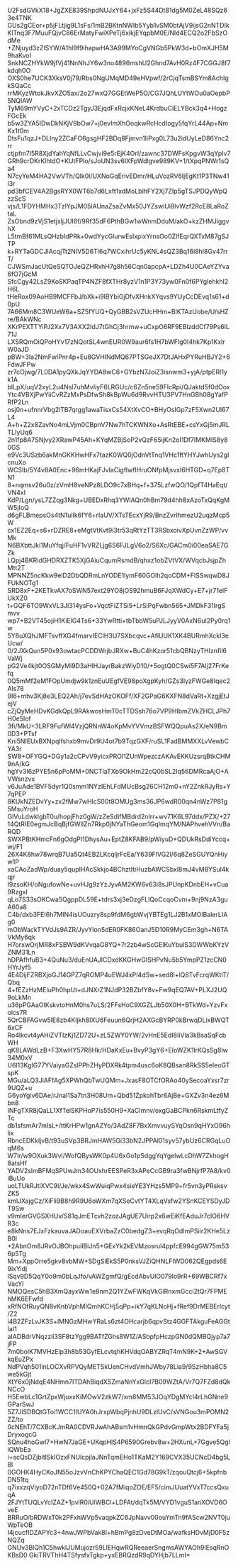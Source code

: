 U2FsdGVkX18+JgZXE839ShpdNUJxY64+jxFz5S44Dt81dg5M0ZeL48SQz63e4TNK
GUs2gCEor+p5jFLtjig9L1sFs/1mB2BKtnNWIb5Yyb1vSM0btAjV9ijsG2nNTDIk
KlTnq3F7MuuFQjvC86ErMatyFwiXPeTj6xikjEYqpbM0E/Nld4ECQ2o2FbSzOdMe
+ZNjuyd3zZlSYW/A1hl9f9ihapwHA3A99MYoCgVNGb5PkW3d+bOmXJH5M9haKvoI
SnkNCZHYkW9jfVj41NnNhJY6w3no4896mshU2Ghnd7AvH0Rz4F7CGGJ8f7kdqh0O
OXS0he7UCK3XksV0j79/Rbs0NgUMqMD49eHVpwf/2rCjqTsmBSYm8AchIgkSQaCc
rrMKyzWtokJkvXZO5ax/2o27wxQ7GGEtWeP5O/CG7JQhLUYtWOu0aOepbP5NQIAW
TyM69mYVyC+2xTCDz2TgyJ3EjqdFxRcjxKNeL4KrdbuCiELYBck3q4+HogzFGcEk
b5w3ZYA5IDwDkNKjV9bOw7+j0evImXhOoqkwRcHcdIogy5fqYrL44Ap+NmKx1t0m
DtsFu1qzJ+DLIny2ZCaFO6gsgHF2BDq8Fjmvn1liPxg0L73u2idUyLeD86Ync2rr
ctjpfm7l5R8XjdYahYqNfLLvCwjvi9e5rEjK4OrI/zawnc37DWFsKpgvW3qYpIv7
GRh9crDKrKlhtdO+KUtFPlo/sJoUN3sv6lXFpWdlgve989KV+1/tXpqPNWr1sQa4
N7cyYeM4HA2VwVTh/Qlk0l/UXNoGqErivEDmr/HLuVozRV6IjEgKt1P3TNw41l3r
pd3bfCEV4A2BgsRYX0WT6b7d6Lxft1xdMoLblhFY2Xj7ZIp5gTSJPDQyWpQzzScS
vjs/L1FDYHMHx3TzlYpJM05lAUnaZsaZvMx50JYZswiUi9lvWzf2RcE8LaRoZtaL
ZsObnd9zVjS1etjxljJUI6f/9Rf35dF6PthBGw1wWnmDduM/akO+kzZHMJiggvhX
L5tmBf61MLsQHzbIdPRk+0wdYycGlurwEsIxpixYrnsOo0ZlfEqrQXTxM87gSJTP
k+RYTaGDCJIAcqjTt2NIV5D6Tl6q7WCxihrUc5yKNL4sQZ3Bq16i8hI8Gv47rrT/
CJWSmJacUtQeSQTOJeQZHRxhH7g8h56Cqn0apcpA+LDZh4U0CAeYZYva6fO7jGcM
SfcCgy42LsZ9KoSKPaqTP4NZF8fXTHr8yzV1n1P3Y73yw0Fn0f6PYglehkhI2H6L
tHeRox09AoHB9MCFFbJ/bXk+i9lBYbiGjDfvXHnkXYqvs9YUyCcDEvq1s61+d0pU
7A66Mm8C3WUeW6a+SZ5fYUQ+QyGBB2sVZUcHHm+BlKTAzUobe/U/sHZre/BAkWNc
XKrPEXTTYiPJ2Xx7V3AXX2IdJ7tGhCj3hrmw+uCxpO6RF9EBlzddCf79Ps6IL71J
LXSRQmOiQPoHYv17zNQotSL4wnEUR0W9aur6fs1H7bWFlg0I4hk7Kp1KxlrW0aJD
pBW+3Ia2NmFwlPnr4p+Eu8GVHINdMQ67PTSGeJX7DtJAHxPYRuHBJY2+6FdwJFPw
zr7cOjwg/7L0DA1pyQXkJqYYDA8wC6+GYbzN7JoiZ3isnwm3+yjA/ptpERI1yk1A
bILpX/uqV2xyL2u4Nsl7uhMvIiyF6LRGUc/c6Zn5ne59FlcRpi/QJaktd5f0dOox
Ytc4VBXjPwYiiCvRZzMxPsDfwSh8kBpWu6d9RvvHTU3PV7HnGBh08gYafPRfP2Ln
osj0n+ufnnrVbg2lTB7qrgg1awaTisxCs54XtXvCO+BHyOsIGp7zF5Xwn2Ul67L4
A+h+Z2x8ZavNo4mLVjm0CBpnV7Nw7hTCKWNXo+AsRtEBE+csYxGj5mJRLTLIyUq6
2n1fp8A7SNjvy2XRawP45Ah+KYqMZBjSoP2vQzF65ijKn2oI1Df7IMKMIS8y80GS
e9Vc3USzb6akMnGKKHwHFx7tazK0WQ0jOdnVtTnq1VHc1ftYHYJwhUys2glcnuXo
WCSlb/5Y4v8A0Enc+96mHKajFJvIaCigflwfIHruONfpMjsvxI6HTGD+q7Ep8TN1
8+nqmsv26u0z/zVmH8veNPz8LDO9c7xBHq+f+375LzfwQO/1QpfT4HaEqt/VN4xI
KdP/Lgn/ysL7ZZqg3Nkg+UBEDxRhq3YWlAQn0hBm79d4hh8xAzoTxQqKgMW5jIoQ
d6gFLBmepsOs4tN1uIlk6fY6+rIaUV/XTsTEcxYjR9/BnzZvrIhmezU2uqzMcp5W
cx1EZ2Eq+s6+rDZRE8+eMgtVtKvt9i3tr53qRtYzTT3RSbxoivXpUvnZzWP/vvMk
N6BXbttJki1MuYfqj/FuHF1vVRZLjg6S6FJLgV6o2/S6Xc/GACm0i00eaSAE7GZk
LQpj4BKRidGHDRXZTK5XjGAiuCqumRsmdB/qhxz1obZVtVX/WVqcbJsjpZhMtt2T
MPNNZ5ncKkw9elD2DbQDRmLnYODE1lymF60GOlh2qoCDM+FlSSwqwD8JFUkNOTg1
SRD8xF+2KETkvAX7oSWN57ext29YO8jOS92hmuB6FJqXWdCy+E7+jr71elFUkXZ0
t+GQF6TO9WxVL3Jl314ysFo+VqctFiZTSi5+LrSiPqFwbn565+JMDkF31lrgSmvv
wp7+B2VT45ojiH1KiElG4Ts6+33YwRtti+tbTbbW5uPJLJyyV0AxN6uI2Py0rq1w
5Y8uXQhJMFTsvffXG4fmarvIEClH3U7SXbcqvc+AflUUK1XK4BURmhXckl3eUcw/
0/2JXkQun5P0x93owtacPCDDWrjbJRXw+BuC4hKzor51cbQBNzyTHIznfil6VaWj
pG2Ve4kjt0OSGMyMi9D3aHlHJayrBakzWiyD10/+5ogtQ0CSwi5F7AIj27FrKefq
0Q5mMf2eMfFOpUmdjw9k1znEuUEgfVE98poXgpKyh/GZs3IyzFWGe8Iqec2Als78
9I6+mhv3Kj8e3LEQ2Ah/j7evSdHAzOKOFf/XF2GPaG6KXFN8dVaRt+XzgjEtJejV
cZjQyMeHDvKGdkQpL9RAkwosHmT0cTTDSsh76o7VP9HIbmZVkZHCLJPh7H0e5Iof
3fi/MkU+3LRF9FufWl4VzjQRNnW4oKpMvYVVmzBSFWQQpuAs2X/eN9Bm0D3+PTsf
Kni5NIEUxBXNpqlfshxb9mvDr9U4ot7b9TqzGXF/ruSL1FadBMMXXLvVewbCYA3r
SW8+OFYGQ+DGy1a2cCPvV9yicxPROl1ZUnWpezczAKAvEKKUzsrqBtkCHM9nA/kG
hgYv3I6zPYE5n6pPoMM+0NCTIaTXb9OkHm22cQ0bSL2Iq56DMRcaAjO+AVWsnzvx
v6JuAde1BVF5dyr1Q0smm1NYzIEhLFdMUcBsg26CH12m0+nY2ZnkRJyRs+Y7qPEP
8KUkNZEDvYy+zx2fMw7wHlcS00t8OMUg3ms36JP6wdR00qn4nWz7P81g5MsuYroH
GIVuLdwklgbT0u/hopjFhz0gW/zZeSdifMBdrd2nIrr+wv71K6L97ddx/PZX/+27
14QtRIE0egmJcBqBjfGWIlZn7Rkp0jNYaThGeom1GqImqYM/NAPhvehVVn/BaRQD
SWXPBtKHmcFn6gOdgPI1DhysAu+EptZ8KFAB9/pWiyuD+QDUkRsDdiYccq+wj/F1
26X4K8hw78wrqB7Ua5Qt4EB2LKcqljrFcEa/Y639FlVG2l/6q8ZeSGUYQnHiyw1P
xaCAoZadWp/duay5qupIHAcSkkjo4BChztItiHuzbAWCSbxl8mJ4vM8YSul4kqjr
I9zsoKH/oNgufowNe+uvHJg9zYzJyvAM2KW6v63i8sJPUnpKDnbEH+vCua9RzgxI
qLo7S33sOKCwa5QgppDL59E+tdrs3xj3eDzgFLIQoCcqoCvm+9nj9NzA3guA60a8
C4b/dxb3FEI6h7MIN4isUOuzry8sp9fdM6gbWvjYBTEg1LJ2B1xMOlBalerLIAg0
mObWackTYVdJs9AZR/JyvYIon5dER0FK86OanJ5D10R9MyCEm3gh+N6TAVkMy6qk
H7orxwOrjMR8xFSBW9dKVvqaG8YQ+7r2zb4wScGElKuYbulS3DWWbKYzVZNM31Ln
hDPAfhfuB3+4QuNu3/duEnUAJlCDxdKKGHwGISHPvNu5b5YmpPZ1zcCN0HYrJyf5
4E4DijFZRBXjoGJ14GPZ7qROMP4uEWJ4xPI4dSw+sed8l+lQ8TvFcrqWKtlT/Qbq
4+fEZzHzMEIuPh0hpUt+dJNXrZ1NJdP32BZbfY8v+Fw9qEQ7AV+PLXJ2UQ9oLkMn
u36pPGAaOIKskvtoHnM0hs7uLS/2FFsHoC9XGZLJb50X0H+BTkWd+YzvFxolcs7R
5QrCBFAGvw5lE8zb4KIjkh8IXU6Feuun6QrjH2AXGcBYRP0kBrwqDLixBWQT6xCF
Ro4lkcvt4yAHiZVTIzKj1ZD72U+zL5ZWY0YW/2vHnE5EdI8IiVla3kBsaSqFcbWH
qK8LAWdLzB+F3XwHY57R8Hk/HDaKxEu+BvyP3gY6+EIoWZK1lrKQsSg8Iw34M0xV
U6l13KgIG77YVaiyaGZslPPhZHyPDXRk4tpm4usc6oK8QBsan8RkSS5eIeoGTspK
MGu/aLQ3JiAFfAg5XPWhQbTwUQMm+JxasF8OTCfORAo40ySecoaYxsr7zr9UQZ+u
G6yoYglv6DAe/rJnal1Sa7tn3H08Um+Qbd51ZpkohTbr6AjBe+GXZv3n4ez6Mbn8
INFgTXR8jQaLL1XfTeiSKPHoP7is550H9+XaCImnv/oxgGaBCPkn6RskmLtfyZTc
db1sfsmAr7mIsL+/ttKrHPw1gnAZYo/3AdZ8F7BxXmvvuySYqOsn9qHYxO96hlix
RbncEDKkIjvB/t93uSVp3BRJmHAW5Gi33bN2JPPAl01syv57ybUz6CRGqLuOqM6s
W7Ir/w9OXuk3Wvl/WofQBysWK0p4U6xGo1pSdggYqYgelwLcDhW7ZkhogH8atsHf
YADV2slmBFMqSPUwJm34OUxhrEESPeR3xAPeCcGB9ra3fwBNjrfP7A8/kv0iBuUo
uoLTUkRJtlXVC9l/Je/wkx4SwWuiqPwx4sieYE3YHzs5MP9+fr5vn3yPRsksvZK5
kmlJXajgCz/XiFli9B8h9R9U6oWXm7qXSeCvtYT4XLqVsfw2YSnKCEYSDyJDT9Sw
v9mIerGVGSXHUv/S81qJmETcvh2zozJAgUE7Uirp2x6wEiKfEAduJr7cIO6HVR3c
e8kNns7EJxFzkauvaJADoauEXVrbaZzC0bedgZ3+evqRqOdImPSiir2KHe5LzB0l
+2AbnOm8JRvOJBOhpuiIBiJn5+GExYk2kEVMzosrul4ppfcE994gGW75m536p5Tg
Mm+XppOrre5gkv8vbMW+SDgSlEkS5P0nksVJZiQHNLFIWD062QEgpds6E9ixYidj
lSqv9D5QqY0o9m0bLqJfo/vAWZgmfQ/gEcdAbvUlO079lo9rR+69WBCRf7xVacYl
NMOQesC5hB3XmQayxWw1e8nm2Q1YZwFWKqVkGiRnxmGcci2tQr7FPMEhMK6EFwfd
xRfNOfRuyQN8vKnbVphMIQmhKCHj5qPp+ikY7qKLNoHj+fRef9DrMEBErlcyt/Z2
i4B2ZFzLvJK3S+lMNGzMHwYRaLs6zt4OHcarjb6qpvStz4GGFTAkguFeAGGtIaI1
aIADBdrVNqzzli3SF8tzYgg9BATfZGhs8W1Z/ASbpfpHczpGN0dQMBQjyp7a7jFP
7m0boIK7MVHzElp3h8b53GyfELcvtqhKHVdqOABYZRqT4mN9K+2+AwSGVkqEuZPx
NdPVqh501inLOCXvRPVQyMETSkUenCHvdVmhJWby78Lia9/9SzHbha8C5we5kGjt
XtY6x0jNdqE4NHmn7ITDAhBiqdXSZmaNnYxGlcI7B09WZtA/Vr7Q7FZd8dQkNCcO
H5EwbLc1GrtZpxWjuxxKiMOwV2zkW7/xm8MM53JOqYDgMYcI4rLhGNne9GParSwJ
5Z7JiSDBQtGToi1WCC1lUYA0hJrxpWbqPjnhU9DLzlUvC/sVNGou3mPOMN2ZZ/to
0cNEhT/7CXBcKJmRA0CDVRJwAhABsm1vHmnQkGPdvGmpWtx2BDFYFa5jDryxogcG
SQnu4hoGwI7+HwN7JaGE+UKqpHlS4P6590Grebv8w+2HXunL+7Ggve5QgIlQWbEa
i+scQsDZjbitlSkIOzxFNUlcpjlaJNnTqmEHo1TKaM2Y169CVX35UCNcD4bg5L8l
0GOHK4HyCKoJN55oJzvVnChKPYChaQEC1Gd78G9kT/zqouQtcj6+5kpfnbDN51tq
q7ixxzqViyoD72nTDf6Ve450Q+02A7fMiqoZOE/EF5/cimJUuatYVxT7ccsQxuqA
2FJYtTUQLvYcIZAZ+1pvlR0iUiWBCl+LDFAt/dqTk5M/VYD1vguS1anXOVD6OveE
BRRuO/bRDWxT0k2PFxhWVp5vaqpkZC6JpNavv00ouYmTn9fAScw2NVT0juWpTeOB
I4jcucfIDZAPYc3+4nwJWPbVak8I+hBmPg8zDveDtMOa/wafksHDvMjD0F5zNQZq
GNUv3BlQh1C5hwklJUMujozr59LlEHqwRQReeaerSngmsAWYAOh9lEsqRnOKBsD0
GkiTRVThH4TSfysfxTgkp+yxEBRQzdR9qDYHjb7LLmI=
